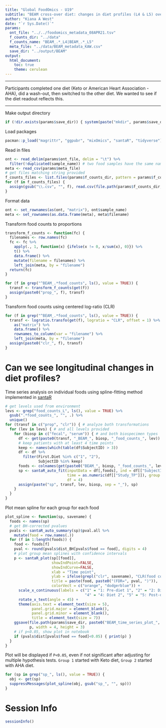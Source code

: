 ```yaml
---
title: "Global FoodOmics - U19"
subtitle: "BEAM cross-over diet: changes in diet profiles (L4 & L5) over time"
author: "Kiana A West"
date: "`r Sys.Date()`"
params:
  ont_file: "../../foodomics_metadata_08APR21.tsv"
  f_counts_dir: "../data"
  f_counts_name: "BEAM_.*_L4|BEAM_.*_L5"
  meta_file: "../data/BEAM_metadata_KAW.csv"
  save_dir: "../output/BEAM"
output: 
  html_document:
    toc: true
    theme: cerulean
---
```


<style type="text/css">
.main-container {
  max-width: 1200px;
  margin-left: auto;
  margin-right: auto;
}
</style>

***  

Participants completed one diet (Keto or American Heart Association - AHA), did a wash-out, then switched to the other diet. We wanted to see if the diet readout reflects this.

***   
   
Make output directory

```r
if (!dir.exists(params$save_dir)) { system(paste("mkdir", params$save_dir)) }
```

Load packages

```r
pacman::p_load("magrittr", "ggpubr", "mixOmics", "santaR", "tidyverse")
```

Read in files

```r
ont <- read_delim(params$ont_file, delim = "\t") %>%
  filter(!duplicated(sample_name)) # two food samples have the same name "mackerel_gonad_13"
meta <- read_csv(params$meta_file)
# get files matching string provided
f_counts_files <- list.files(params$f_counts_dir, pattern = params$f_counts_name)
for (f in f_counts_files) {
  assign(gsub("\\.csv", "", f), read.csv(file.path(params$f_counts_dir, f), row.names = 1))
}
```

Format data

```r
ont <- set_rownames(as(ont, "matrix"), ont$sample_name)
meta <- set_rownames(as.data.frame(meta), meta$filename)
```

Transform food counts to proportions

```r
transform_f_counts <- function(fc) {
  filenames <- row.names(fc)
  fc <- fc %>%
    apply(., 1, function(x) {ifelse(x != 0, x/sum(x), 0)}) %>%
    t() %>%
    data.frame() %>%
    mutate(filename = filenames) %>%
    left_join(meta, by = "filename")
  return(fc)
}

for (f in grep("^BEAM_.*food_counts", ls(), value = TRUE)) {
  transf <- transform_f_counts(get(f))
  assign(paste0("prop_", f), transf)
}
```

Transform food counts using centered log-ratio (CLR)

```r
for (f in grep("^BEAM_.*food_counts", ls(), value = TRUE)) {
  transf <- logratio.transfo(get(f), logratio = "CLR", offset = 1) %>%
    as("matrix") %>%
    data.frame() %>%
    rownames_to_column(var = "filename") %>%
    left_join(meta, by = "filename")
  assign(paste0("clr_", f), transf)
}
```

# Can we see longitudinal changes in diet profiles?

Time series analysis on individual foods using spline-fitting method implemented in [santaR](https://cran.r-project.org/web/packages/santaR/santaR.pdf)

```r
# get levels used from environment
levs <- grep("food_counts_L", ls(), value = TRUE) %>%
  gsub(".*food_counts_", "", .) %>%
  unique()
for (transf in c("prop", "clr")) { # analyze both transformations
  for (lev in levs) { # and all levels provided
    for (biosp in c("fecal", "serum")) { # and both biospecimen types
      df <- get(paste0(transf, "_BEAM_", biosp, "_food_counts_", lev))
      # keep patients with at least 4 time points
      keep <- names(which(table(df$SubjectID) > 3))
      df <- df %>%
        filter(First.Diet %in% c("1", "2"),
               SubjectID %in% keep)
      foods <- colnames(get(paste0("BEAM_", biosp, "_food_counts_", lev)))
      sp <- santaR_auto_fit(inputData = df[,foods], ind = df[["SubjectID"]], 
                            time = as.numeric(df[["Study_TP"]]), group = df[["First.Diet"]], 
                            df = 4)
      assign(paste("sp", transf, lev, biosp, sep = "_"), sp)
    }
  }
}
```

Plot mean spline for each group for each food

```r
plot_spline <- function(sp, savename) {
  foods <- names(sp)
  # get BH-corrected pvalues
  pvals <- santaR_auto_summary(sp)$pval.all %>%
    mutate(food = row.names(.))
  for (f in 1:length(foods)) {
    food <- foods[f]
    pval <- round(pvals$dist_BH[pvals$food == food], digits = 4)
    # plot group mean splines with confidence intervals
    p <- santaR_plot(sp[[food]], 
                     showIndPoint=FALSE,
                     showIndCurve=FALSE,
                     xlab = "Time point", 
                     ylab = ifelse(grepl("clr", savename), "CLR(food count)", "Food abundance (%)"), 
                     title = paste(food, paste0("(FDR=", pval, ")")),
                     colorVect = c("orange", "dodgerblue")) +
      scale_x_continuous(labels = c("1" = "1: Pre-diet 1", "2" = "2: Diet 1", "3" = "3: Post-diet 1/Pre-diet 2", 
                                    "4" = "4: Diet 2", "5" = "5: Post-diet 2")) +
      rotate_x_text(angle = 45) +
      theme(axis.text = element_text(size = 5),
            panel.grid.major = element_blank(), 
            panel.grid.minor = element_blank(), 
            title = element_text(size = 7)) 
    ggsave(file.path(params$save_dir, paste0("BEAM_time_series_plot_", savename, "_", food, ".pdf")), 
           p, width = 4, height = 3)
    # if p<0.05, show plot in notebook
    if (pvals$dist[pvals$food == food]<0.05) { print(p) }
  }
}
```

Plot will be displayed if `P<0.05`, even if not significant after adjusting for multiple hypothesis tests. `Group 1` started with Keto diet, `Group 2` started with AHA diet.

```r
for (sp in grep("sp_", ls(), value = TRUE)) {
  obj <- get(sp)
  suppressMessages(plot_spline(obj, gsub("sp_", "", sp)))
}
```

# Session Info

```r
sessionInfo()
```